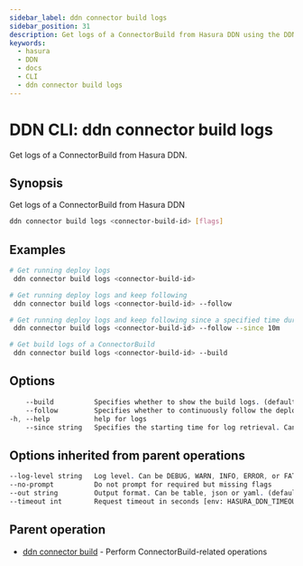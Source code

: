 ```yaml
---
sidebar_label: ddn connector build logs
sidebar_position: 31
description: Get logs of a ConnectorBuild from Hasura DDN using the DDN CLI
keywords:
  - hasura
  - DDN
  - docs
  - CLI
  - ddn connector build logs
---
```


# DDN CLI: ddn connector build logs

Get logs of a ConnectorBuild from Hasura DDN.

## Synopsis

Get logs of a ConnectorBuild from Hasura DDN

```bash
ddn connector build logs <connector-build-id> [flags]
```

## Examples

```bash
# Get running deploy logs
 ddn connector build logs <connector-build-id>

# Get running deploy logs and keep following
 ddn connector build logs <connector-build-id> --follow

# Get running deploy logs and keep following since a specified time duration
 ddn connector build logs <connector-build-id> --follow --since 10m

# Get build logs of a ConnectorBuild
 ddn connector build logs <connector-build-id> --build
```

## Options

```sass
    --build          Specifies whether to show the build logs. (default: false)
    --follow         Specifies whether to continuously follow the deployment logs. (default: false)
-h, --help           help for logs
    --since string   Specifies the starting time for log retrieval. Can be in ISO format (e.g. 2024-03-26T11:05:15Z) or a duration (e.g. 5m for 5 minutes ago). (By default, prints the entire available logs).
```

## Options inherited from parent operations

```sass
--log-level string   Log level. Can be DEBUG, WARN, INFO, ERROR, or FATAL. (default "INFO")
--no-prompt          Do not prompt for required but missing flags
--out string         Output format. Can be table, json or yaml. (default "table")
--timeout int        Request timeout in seconds [env: HASURA_DDN_TIMEOUT] (default 100)
```

## Parent operation

- [ddn connector build](/reference/cli/commands/ddn_connector_build) - Perform ConnectorBuild-related operations
